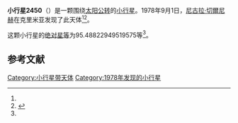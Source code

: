 {{Infobox planet
| bgcolour = #FFFFC0
| name = 2450 Ioannisiani
| symbol = 
| image = 
| caption = 
| discovery = yes
| discovery_ref = 
| discoverer = [[尼古拉·切爾尼赫|尼古拉·切爾尼赫]]
| discovery_site = [[克里米亚|克里米亚]] 
| discovered = 1978年9月1日
| designations = yes
| mp_name = 
| named_after = 
| alt_names = 1978 RP/ 1979 YT1
| mp_category = [[主带小行星|主带小行星]]
| orbit_ref = <ref name="a">[http://ssd.jpl.nasa.gov/sbdb.cgi?sstr=2450 2450 Ioannisiani] {{Wayback|url=http://ssd.jpl.nasa.gov/sbdb.cgi?sstr=2450 |date=20200820022200 }}，小行星數據庫瀏覽器（JPL Small-Body Database Browser）－[[美国国家航空航天局|美国国家航空航天局]]喷气推进实验室</ref>
| epoch = 2456400.5 (2013年4月18日更新)
| aphelion = {{convert|3.452651392654054|AU|km|3|abbr=on|lk=out}}
| perihelion = {{convert|2.806327808790862|AU|km|3|abbr=on}}
| semimajor = {{convert|3.129489600722458|AU|km|3|abbr=on}}
| eccentricity = 0.103263418
| period = 2022.128247 [[日|日]]<br />5.54[[儒略年|儒略年]]
| avg_speed = 
| inclination = 2.524644060640839
| asc_node = 117.0430959474172
| mean_anomaly = 
| arg_peri = 95.48822949519575
| satellites = 
| physical_characteristics = yes
| dimensions = 
| mass = 
| density = 
| surface_grav = 
| escape_velocity = 
| sidereal_day = 
| axial_tilt = 
| pole_ecliptic_lat = 
| pole_ecliptic_lon = 
| albedo = 
| temperatures= 
| temp_name1 = 
| mean_temp_1 = 
| max_temp_1 = 
| temp_name2 = 
| max_temp_2 = 
| spectral_type = 
| abs_magnitude = 95.48822949519575
}}

'''小行星2450'''（{{lang-en|2450 Ioannisiani}}）是一颗围绕[[太阳|太阳]][[公转|公转]]的[[小行星|小行星]]。1978年9月1日，[[尼古拉·切爾尼赫|尼古拉·切爾尼赫]]在克里米亚发现了此天体<ref name="a" /><ref>{{cite news|title=小行星列表|url=http://cfa-www.harvard.edu/iau/lists/NumberedMPs.txt|accessdate=2013-07-08|newspaper=哈佛大学|archive-date=2008-05-17|archive-url=https://web.archive.org/web/20080517010638/http://cfa-www.harvard.edu/iau/lists/NumberedMPs.txt|dead-url=no}}</ref>。

这颗小行星的[[绝对星等|绝对星等]]为95.48822949519575等<ref name="a" />。

==参考文献==
{{reflist}}
{{Minor Planet Number|[[小行星2449|小行星2449]]|[[小行星2451|小行星2451]]}}

{{小天体}}

[[Category:小行星带天体|Category:小行星带天体]]
[[Category:1978年发现的小行星|Category:1978年发现的小行星]]

{{asteroid-stub}}
